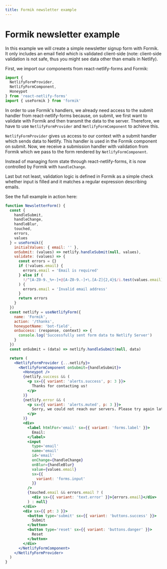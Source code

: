```yaml
---
title: Formik newsletter example
---
```


# Formik newsletter example

In this example we will create a simple newsletter signup form with Formik. It only includes an email field which is validated client-side (note: client-side validation is not safe, thus you might see data other than emails in Netlify).

First, we import our components from react-netlify-forms and Formik:

```js
import {
  NetlifyFormProvider,
  NetlifyFormComponent,
  Honeypot
} from 'react-netlify-forms'
import { useFormik } from 'formik'
```

In order to use Formik's handlers, we already need access to the submit handler from react-netlify-forms because, on submit, we first want to validate with Formik and then transmit the data to the server. Therefore, we have to use `NetlifyFormProvider` and `NetlifyFormComponent` to achieve this.

`NetlifyFormProvider` gives us access to our context with a submit handler which sends data to Netlify. This handler is used in the Formik component on submit. Now, we receive a submission handler with validation from Formik which we pass to the form rendered by `NetlifyFormComponent`.

Instead of managing form state through react-netlify-forms, it is now controlled by Formik with `handleChange`.

Last but not least, validation logic is defined in Formik as a simple check whether input is filled and it matches a regular expression describing emails.

See the full example in action here:

```jsx live
function NewsletterForm() {
  const {
    handleSubmit,
    handleChange,
    handleBlur,
    touched,
    errors,
    values
  } = useFormik({
    initialValues: { email: '' },
    onSubmit: (values) => netlify.handleSubmit(null, values),
    validate: (values) => {
      const errors = {}
      if (!values.email) {
        errors.email = 'Email is required'
      } else if (
        !/^[A-Z0-9._%+-]+@[A-Z0-9.-]+\.[A-Z]{2,4}$/i.test(values.email)
      ) {
        errors.email = 'Invalid email address'
      }
      return errors
    }
  })
  const netlify = useNetlifyForm({
    name: 'Formik',
    action: '/thanks',
    honeypotName: 'bot-field',
    onSuccess: (response, context) => {
      console.log('Successfully sent form data to Netlify Server')
    }
  })
  const onSubmit = (data) => netlify.handleSubmit(null, data)

  return (
    <NetlifyFormProvider {...netlify}>
      <NetlifyFormComponent onSubmit={handleSubmit}>
        <Honeypot />
        {netlify.success && (
          <p sx={{ variant: 'alerts.success', p: 3 }}>
            Thanks for contacting us!
          </p>
        )}
        {netlify.error && (
          <p sx={{ variant: 'alerts.muted', p: 3 }}>
            Sorry, we could not reach our servers. Please try again later.
          </p>
        )}
        <div>
          <label htmlFor='email' sx={{ variant: 'forms.label' }}>
            Email:
          </label>
          <input
            type='email'
            name='email'
            id='email'
            onChange={handleChange}
            onBlur={handleBlur}
            value={values.email}
            sx={{
              variant: 'forms.input'
            }}
          />
          {touched.email && errors.email ? (
            <div sx={{ variant: 'text.error' }}>{errors.email}</div>
          ) : null}
        </div>
        <div sx={{ pt: 3 }}>
          <button type='submit' sx={{ variant: 'buttons.success' }}>
            Submit
          </button>
          <button type='reset' sx={{ variant: 'buttons.danger' }}>
            Reset
          </button>
        </div>
      </NetlifyFormComponent>
    </NetlifyFormProvider>
  )
}
```

